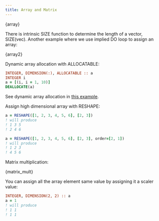 ```yaml
---
title: Array and Matrix
---
```



<CodeBlock language="fortran" title="src/05_array.f90" showLineNumbers>{array}</CodeBlock>

There is intrinsic SIZE function to determine the length of a vector, SIZE(vec).
Another example where we use implied DO loop to assign an array:


<CodeBlock language="fortran" title="src/05_array2.f90" showLineNumbers>{array2}</CodeBlock>

Dynamic array allocation with ALLOCATABLE:
```fortran
INTEGER, DIMENSION(:), ALLOCATABLE :: a
INTEGER i
a = [(i, i = 1, 10)]
DEALLOCATE(a)
```

See dynamic array allocation in [this example](inner-product).

Assign high dimensional array with RESHAPE:
```fortran
a = RESHAPE([1, 2, 3, 4, 5, 6], [2, 3])
! will produce
! 1 3 5
! 2 4 6

a = RESHAPE([1, 2, 3, 4, 5, 6], [2, 3], order=[2, 1])
! will produce
! 1 2 3
! 4 5 6
```

Matrix multiplication:


<CodeBlock language="fortran" title="src/05_matrix_mult.f90" showLineNumbers>{matrix_mult}</CodeBlock>

You can assign all the array element same value by assigning it a scaler value:
```fortran
INTEGER, DIMENSION(2, 2) :: a
a = 1
! will produce
! 1 1
! 1 1
```
